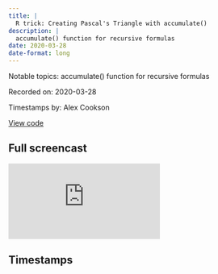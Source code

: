 ```yaml
---
title: |
  R trick: Creating Pascal's Triangle with accumulate()
description: |
  accumulate() function for recursive formulas
date: 2020-03-28
date-format: long
---
```


Notable topics: accumulate() function for recursive formulas

Recorded on: 2020-03-28

Timestamps by: Alex Cookson

[View code](https://github.com/dgrtwo/data-screencasts/blob/master/pascals-triangle.Rmd)

## Full screencast

<iframe class="video" src="https://www.youtube.com/embed/rUK9Wz9B2n0" title="YouTube video player" frameborder="0" allow="accelerometer; autoplay; clipboard-write; encrypted-media; gyroscope; picture-in-picture" allowfullscreen></iframe>

## Timestamps

<script id="timestamps" type="application-json">[{"timestamp_with_hours":"0:1:10","description":"Simple explanation of accumulate function","functions":"accumulate","timestamp_sec":70},{"timestamp_with_hours":"0:1:30","description":"Example using letters","timestamp_sec":90},{"timestamp_with_hours":"0:2:55","description":"Using tilde ~ to create an anonymous function","functions":"~","timestamp_sec":175},{"timestamp_with_hours":"0:4:35","description":"Introducing Pascal's Triangle","timestamp_sec":275},{"timestamp_with_hours":"0:6:25","description":"Starting to create Pascal's triangle in R","timestamp_sec":385},{"timestamp_with_hours":"0:8:05","description":"Concerting the conceptual solution into an accumulate function","functions":"accumulate","timestamp_sec":485}]</script>
